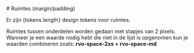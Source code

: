 

<Meta title="Algemeen/Design tokens/Ruimtes" />

<Description># Ruimtes (margin/padding)</Description>

<p>Er zijn {tokens.length} design tokens voor ruimtes. </p>
<p>
  Ruimtes tussen onderdelen worden gedaan met stapjes van 2 pixels. <br />
  Wanneer je een waarde nodig hebt die niet in de lijst is opgenomen kun je waarden combineren zoals:
  <strong>rvo-space-2xs + rvo-space-md</strong>
</p>

<SpaceDesignTokens tokens={tokens} />
